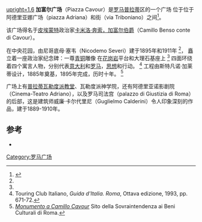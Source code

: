 [[File:Rome_piazza_cavour_20050922.jpg|upright=1.6]]
'''加富尔广场'''（Piazza Cavour）是[[罗马|罗马]][[普拉蒂|普拉蒂]]区的一个广场 位于位于阿德里亚娜广场（piazza Adriana）和街（via Triboniano）之间<ref>{{cita|Rendina-Paradisi|344}}</ref>。

该广场得名于[[皮埃蒙特|皮埃蒙特]]政治家[[卡米洛·奔索，加富尔伯爵|卡米洛·奔索，加富尔伯爵]]（Camillo Benso conte di Cavour）。

在中央花园，由尼哥底母·塞韦（Nicodemo Severi）建于1895年和1911年  
<ref name="sovraintendenza_roma"/>，
矗立着一座政治家纪念碑：一尊[[青铜|青铜]]雕像 在[[花岗岩|花岗岩]]平台和大理石基座上
<ref name="sovraintendenza_roma"/> 
四面环绕着四个寓言人物，分别代表[[意大利|意大利]]和[[罗马|罗马]]，[[思想|思想]]和行动。
<ref>Touring Club Italiano, ''Guida d'Italia. Roma'', Ottava edizione, 1993, pp. 671-72.</ref>
工程由斯特凡诺·加莱蒂设计，1885年奠基，1895年完成，历时十年。
<ref name="sovraintendenza_roma">[http://www.sovraintendenzaroma.it/i_luoghi/roma_medioevale_e_moderna/monumenti/monumento_a_camillo_cavour ''Monumento a Camillo Cavour''] {{Wayback|url=http://www.sovraintendenzaroma.it/i_luoghi/roma_medioevale_e_moderna/monumenti/monumento_a_camillo_cavour |date=20160209205725 }} Sito della Sovraintendenza ai Beni Culturali di Roma.</ref>

广场上有[[普拉蒂瓦勒度派教堂|普拉蒂瓦勒度派教堂]]、瓦勒度派神学院，还有阿德里亚诺影剧院（Cinema-Teatro Adriano），以及罗马司法宫（palazzo di Giustizia di Roma）的后部，这是建筑师威廉·卡尔代里尼（Guglielmo Calderini）令人印象深刻的作品，建于1889-1910年。

== 参考 ==
<references/>
*{{cite book|author=Claudio Rendina|coauthors=Donatella Paradisi|title=Le strade di Roma. Volume primo A-D|year=2004|publisher=Newton Compton Editori|location=Roma|ISBN=88-541-0208-3}}
[[Category:罗马广场|Category:罗马广场]]